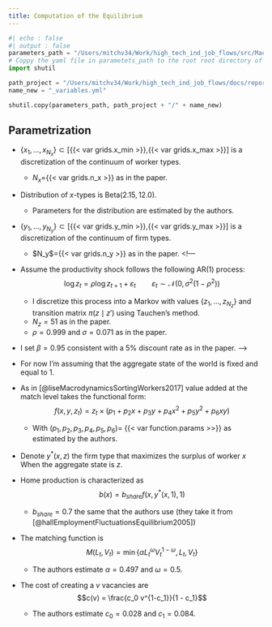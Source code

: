 ```yaml
---
title: Computation of the Equilibrium
---
```


```python
#| echo : false
#| output : false
parameters_path = "/Users/mitchv34/Work/high_tech_ind_job_flows/src/Macro-dynamics of Sorting between Workers and Firms (and Locations)/parameters/params2.yml"
# Coppy the yaml file in parametets_path to the root root directory of quarto project and rename it to _variables.yml
import shutil

path_project = "/Users/mitchv34/Work/high_tech_ind_job_flows/docs/reports/Macro-dynamics of Sorting between Workers and Firms (and Locations)"
name_new = "_variables.yml"

shutil.copy(parameters_path, path_project + "/" + name_new)
```

## Parametrization

-   $\{x_1,\ldots,x_{N_x}\}\subset[${{< var grids.x_min >}},{{< var grids.x_max >}}$]$ is a discretization of the continuum of worker types.

    -   $N_x$={{< var grids.n_x >}} as in the paper.

-   Distribution of $x$-types is $\text{Beta}(2.15, 12.0)$.

    -   Parameters for the distribution are estimated by the authors.

-   $\{y_1,\ldots,y_{N_y}\}\subset[${{< var grids.y_min >}},{{< var grids.y_max >}}$]$ is a discretization of the continuum of firm types.
    -   \$N_y$={{< var grids.n_y >}} as in the paper.
<!---
-   Assume the productivity shock follows the following $\text{AR}(1)$ process:$$\log{z_{t}} = \rho \log{z_{t+1}}+\varepsilon_t \qquad \varepsilon_t \sim \mathcal{N}(0,\sigma^2(1-\rho^2))$$

    -   I discretize this process into a Markov with values $\{z_1,\ldots,z_{N_z}\}$ and transition matrix $\pi(z\mid z')$ using Tauchen's method.
    -   $N_z=51$ as in the paper.
    -   $\rho=0.999$ and $\sigma = 0.071$ as in the paper.

-   I set $\beta=0.95$ consistent with a $5\%$ discount rate as in the paper. 
--->
- For now I'm assuming that the aggregate state of the world is fixed and equal to $1$.

-   As in [@liseMacrodynamicsSortingWorkers2017] value added at the match level takes the functional form:
    $$f(x,y,z_t) = z_t\times(p_1 + p_2 x + p_3y + p_4 x^2+ p_5 y^2 + p_6 xy)$$

    -   With $(p_1, p_2, p_3, p_4, p_5, p_6) =$ {{< var function.params >>}} as estimated by the authors.

-   Denote $y^*(x,z)$ the firm type that maximizes the surplus of worker $x$ When the aggregate state is $z$.

-   Home production is characterized as $$b(x) = b_{share} f(x,y^*(x,1),1)$$

    -   $b_{share} = 0.7$ the same that the authors use (they take it from [@hallEmploymentFluctuationsEquilibrium2005])

-   The matching function is $$M(L_t, V_t) = \min\{\alpha L_t^{\omega}V_t^{1-\omega}, L_t, V_t\}$$

    -   The authors estimate $\alpha = 0.497$ and $\omega=0.5$.

-   The cost of creating a $v$ vacancies are $$c(v) = \frac{c_0 v^{1-c_1}}{1 - c_1}$$

    -   The authors estimate $c_0 = 0.028$ and $c_1 = 0.084$.